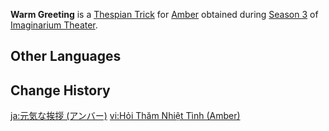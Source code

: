 {{Thespian Trick Infobox
|title     = Warm Greeting
|image     = Warm Greeting Amber Preview.png
|name      = Warm Greeting
|character = Amber
|date      = 2024-09-01
|season    = 3
}}
'''Warm Greeting''' is a [[Thespian Trick]] for [[Amber]] obtained during [[Imaginarium Theater/Seasons/2024-09-01|Season 3]] of [[Imaginarium Theater]].

==Other Languages==
{{Other Languages
|en       = Warm Greeting
|zhs      = 热情问候
|zhs_rm   = 
|zht      = 熱情問候
|zht_rm   = 
|zh_tl    = 
|ja       = 元気な挨拶
|ja_rm    = Genki-na Aisatsu
|ja_tl    = Warm Greeting
|ko       = 친절한 인사
|ko_tl    = 
|es       = Cálido saludo
|es_tl    = Warm Greeting
|fr       = Accueil chaleureux
|fr_tl    = Warm Welcome
|ru       = Тёплое приветствие
|ru_tl    = 
|th       = ทักทายแบบอบอุ่น
|th_rm    = 
|th_tl    = 
|vi       = Hỏi Thăm Nhiệt Tình
|vi_tl    = 
|de       = Herzlicher Gruß
|de_tl    = Warm Greeting
|id       = Salam Hangat
|id_tl    = 
|pt       = Saudação Calorosa
|pt_tl    = 
|tr       = Sıcak Selamlama
|tr_tl    = 
|it       = Saluto caloroso
|it_tl    = 
}}

==Change History==
{{Change History|5.0}}

[[ja:元気な挨拶 (アンバー)]]
[[vi:Hỏi Thăm Nhiệt Tình (Amber)]]